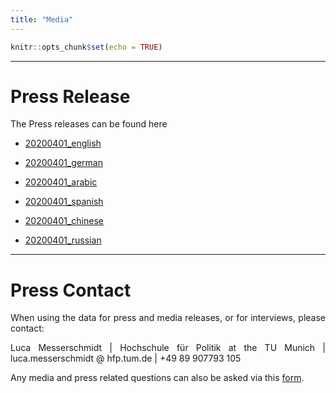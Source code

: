 ```yaml
---
title: "Media"
---
```

```r
knitr::opts_chunk$set(echo = TRUE)
```
<div style="text-align: justify"> 
***
# Press Release {-}
The Press releases can be found here

+ [20200401_english]()

+ [20200401_german]()

+ [20200401_arabic]()

+ [20200401_spanish]()

+ [20200401_chinese]()

+ [20200401_russian]()


***
# Press Contact {-}
When using the data for press and media releases, or for interviews, please contact:

Luca Messerschmidt | Hochschule für Politik at the TU Munich | luca.messerschmidt @ hfp.tum.de | +49 89 907793 105

Any media and press related questions can also be asked via this [form](https://forms.gle/2Zc5Rrdq9J43b7NR9).



</div>
